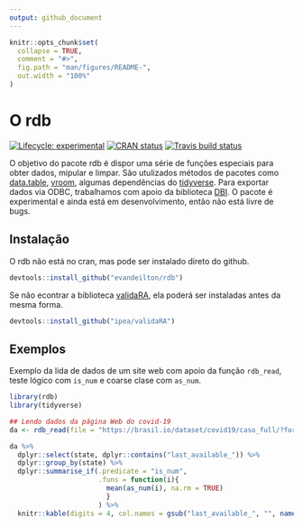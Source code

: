 ```yaml
---
output: github_document
---
```


<!-- README.md is generated from README.Rmd. Please edit that file -->

```r
knitr::opts_chunk$set(
  collapse = TRUE,
  comment = "#>",
  fig.path = "man/figures/README-",
  out.width = "100%"
)
```

# O rdb

<!-- badges: start -->
[![Lifecycle: experimental](https://img.shields.io/badge/lifecycle-experimental-orange.svg)](https://www.tidyverse.org/lifecycle/#experimental)
[![CRAN status](https://www.r-pkg.org/badges/version/rdb)](https://CRAN.R-project.org/package=rdb)
[![Travis build status](https://travis-ci.com/evandeilton/rdb.svg?branch=master)](https://travis-ci.com/evandeilton/rdb)
<!-- badges: end -->

O objetivo do pacote rdb é dispor uma série de funções especiais para obter dados, mipular e limpar.
São utulizados métodos de pacotes como [data.table](https://cran.r-project.org/web/packages/data.table/index.html),
[vroom](https://cran.r-project.org/web/packages/vroom/index.html), algumas dependências do [tidyverse ](https://www.tidyverse.org/).
Para exportar dados via ODBC, trabalhamos com apoio da biblioteca [DBI](https://cran.r-project.org/web/packages/DBI/index.html).
O pacote é experimental e ainda está em desenvolvimento, então não está livre de bugs.

## Instalação

O rdb não está no cran, mas pode ser instalado direto do github.

``` r
devtools::install_github("evandeilton/rdb")
```

Se não econtrar a biblioteca [validaRA](https://github.com/cran/validara), ela poderá ser instaladas antes da mesma forma.

``` r
devtools::install_github("ipea/validaRA")
```

## Exemplos

Exemplo da lida de dados de um site web com apoio da função `rdb_read`, teste lógico com `is_num` e coarse clase com `as_num`.

```r
library(rdb)
library(tidyverse)

## Lendo dados da página Web do covid-19
da <- rdb_read(file = "https://brasil.io/dataset/covid19/caso_full/?format=csv", type = "rio")

da %>% 
  dplyr::select(state, dplyr::contains("last_available_")) %>% 
  dplyr::group_by(state) %>%
  dplyr::summarise_if(.predicate = "is_num",
                      .funs = function(i){
                        mean(as_num(i), na.rm = TRUE)
                        }
                      ) %>% 
  knitr::kable(digits = 4, col.names = gsub("last_available_", "", names(.)))
```

